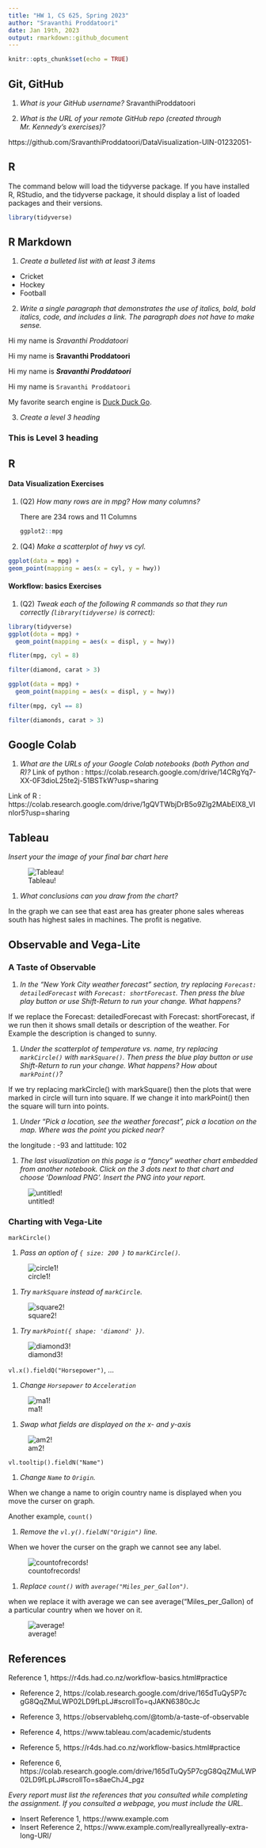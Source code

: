 ```yaml
---
title: "HW 1, CS 625, Spring 2023"
author: "Sravanthi Proddatoori"
date: Jan 19th, 2023
output: rmarkdown::github_document
---
```


```r
knitr::opts_chunk$set(echo = TRUE)
```

## Git, GitHub

1. *What is your GitHub username?*
SravanthiProddatoori

2. *What is the URL of your remote GitHub repo (created through Mr. Kennedy's exercises)?*

https://github.com/SravanthiProddatoori/DataVisualization-UIN-01232051-

## R

The command below will load the tidyverse package.  If you have installed R, RStudio, and the tidyverse package, it should display a list of loaded packages and their versions.
```r
library(tidyverse)
```

## R Markdown 

1. *Create a bulleted list with at least 3 items*

* Cricket
* Hockey
* Football

2. *Write a single paragraph that demonstrates the use of italics, bold, bold italics, code, and includes a link. The paragraph does not have to make sense.*

Hi my name is *Sravanthi Proddatoori*

Hi my name is **Sravanthi Proddatoori**

Hi my name is ***Sravanthi Proddatoori***

Hi my name is `Sravanthi Proddatoori`

My favorite search engine is [Duck Duck Go](https://duckduckgo.com).


<html>
      <head>
      </head>
    </html>

3. *Create a level 3 heading*

### This is Level 3 heading

## R 

#### Data Visualization Exercises

1. (Q2) *How many rows are in mpg? How many columns?*

    There are 234 rows and 11 Columns
    
    ```r
    ggplot2::mpg
    ```

1. (Q4) *Make a scatterplot of hwy vs cyl.*
```r
ggplot(data = mpg) + 
geom_point(mapping = aes(x = cyl, y = hwy))
```


#### Workflow: basics Exercises

1. (Q2) *Tweak each of the following R commands so that they run correctly (`library(tidyverse)` is correct):*

```r
library(tidyverse)
ggplot(dota = mpg) + 
  geom_point(mapping = aes(x = displ, y = hwy))

fliter(mpg, cyl = 8)

filter(diamond, carat > 3)
```

```r
ggplot(data = mpg) + 
  geom_point(mapping = aes(x = displ, y = hwy))

filter(mpg, cyl == 8)

filter(diamonds, carat > 3)
```


## Google Colab

1. *What are the URLs of your Google Colab notebooks (both Python and R)?*
Link of python : https://colab.research.google.com/drive/14CRgYq7-XX-0F3dioL25te2j-51BSTkW?usp=sharing

Link of R : https://colab.research.google.com/drive/1gQVTWbjDrB5o9Zlg2MAbElX8_VInIor5?usp=sharing

## Tableau

*Insert your the image of your final bar chart here*

![Tableau!](\Users\p.sravanthi\Downloads\Pictures\Screenshots\Tableau.png)

1. *What conclusions can you draw from the chart?*

In the graph we can see that east area has greater phone sales whereas south has highest sales in machines. The profit is negative.


## Observable and Vega-Lite

### A Taste of Observable

1. *In the "New York City weather forecast" section, try replacing `Forecast: detailedForecast` with `Forecast: shortForecast`. Then press the blue play button  or use Shift-Return to run your change. What happens?*

If we replace the Forecast: detailedForecast with Forecast: shortForecast, if we run then it shows small details or description of the weather. For Example the description is changed to sunny.

1. *Under the scatterplot of temperature vs. name, try replacing `markCircle()` with `markSquare()`. Then press the blue play button  or use Shift-Return to run your change. What happens? How about `markPoint()`?*


If we try replacing markCircle() with markSquare() then the plots that were marked in circle will turn into square. If we change it into markPoint() then the square will turn into points.

1. *Under "Pick a location, see the weather forecast", pick a location on the map.  Where was the point you picked near?*

the longitude : -93   and lattitude: 102

1. *The last visualization on this page is a "fancy" weather chart embedded from another notebook.  Click on the 3 dots next to that chart and choose 'Download PNG'.  Insert the PNG into your report.*

![untitled!](\Users\p.sravanthi\Downloads\untitled.png)

### Charting with Vega-Lite

`markCircle()`

1. *Pass an option of `{ size: 200 }` to `markCircle()`.*

![circle1!](\Users\p.sravanthi\Downloads\Pictures\Screenshots\circle1.png)



1. *Try `markSquare` instead of `markCircle`.*

![square2!](\Users\p.sravanthi\Downloads\Pictures\Screenshots\sqaure2.png)

1. *Try `markPoint({ shape: 'diamond' })`.*

![diamond3!](\Users\p.sravanthi\Downloads\Pictures\Screenshots\diamond3.png)



`vl.x().fieldQ("Horsepower")`, ...

1. *Change `Horsepower` to `Acceleration`*

![ma1!](\Users\p.sravanthi\Downloads\Pictures\Screenshots\ma1.png)

1. *Swap what fields are displayed on the x- and y-axis*

![am2!](\Users\p.sravanthi\Downloads\Pictures\Screenshots\am2.png)

`vl.tooltip().fieldN("Name")`

1. *Change `Name` to `Origin`.*

When we change a name to origin country name is displayed when you move the curser on graph.


Another example, `count()`

1. *Remove the `vl.y().fieldN("Origin")` line.*

When we hover the curser on the graph we cannot see any label.

![countofrecords!](\Users\p.sravanthi\Downloads\countofrecords.jpeg)

1. *Replace `count()` with `average("Miles_per_Gallon")`.*

when we replace it with average we can see average("Miles_per_Gallon) of a particular country when we hover on it.

![average!](\Users\p.sravanthi\Downloads\average.jpeg)



## References


Reference 1, https://r4ds.had.co.nz/workflow-basics.html#practice

* Reference 2, https://colab.research.google.com/drive/165dTuQy5P7c
gG8QqZMuLWP02LD9fLpLJ#scrollTo=qJAKN6380cJc

* Reference 3, https://observablehq.com/@tomb/a-taste-of-observable

* Reference 4, https://www.tableau.com/academic/students

* Reference 5, https://r4ds.had.co.nz/workflow-basics.html#practice

* Reference 6, https://colab.research.google.com/drive/165dTuQy5P7cgG8QqZMuLWP02LD9fLpLJ#scrollTo=s8aeChJ4_pgz

*Every report must list the references that you consulted while completing the assignment. If you consulted a webpage, you must include the URL.*

* Insert Reference 1, https://www.example.com
* Insert Reference 2, https://www.example.com/reallyreallyreally-extra-long-URI/